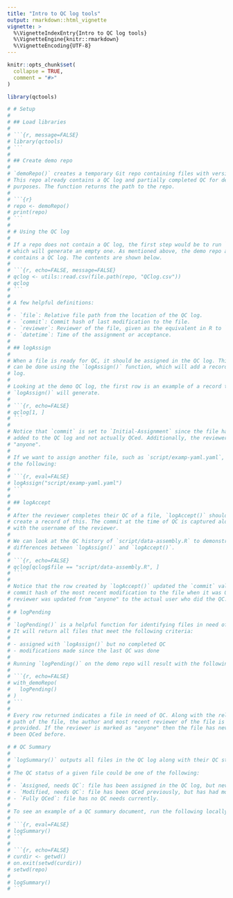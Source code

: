 ```yaml
---
title: "Intro to QC log tools"
output: rmarkdown::html_vignette
vignette: >
  %\VignetteIndexEntry{Intro to QC log tools}
  %\VignetteEngine{knitr::rmarkdown}
  %\VignetteEncoding{UTF-8}
---
```


```r
knitr::opts_chunk$set(
  collapse = TRUE,
  comment = "#>"
)
```

```r
library(qctools)
```

```r
# # Setup
# 
# ## Load libraries
# 
# ```{r, message=FALSE}
# library(qctools)
# ```
# 
# ## Create demo repo
# 
# `demoRepo()` creates a temporary Git repo containing files with version history.
# This repo already contains a QC log and partially completed QC for demonstration
# purposes. The function returns the path to the repo.
# 
# ```{r}
# repo <- demoRepo()
# print(repo)
# ```
# 
# # Using the QC log
# 
# If a repo does not contain a QC log, the first step would be to run `logCreate()`,
# which will generate an empty one. As mentioned above, the demo repo already 
# contains a QC log. The contents are shown below.
# 
# ```{r, echo=FALSE, message=FALSE}
# qclog <- utils::read.csv(file.path(repo, "QClog.csv"))
# qclog
# ```
# 
# A few helpful definitions:
# 
# - `file`: Relative file path from the location of the QC log.
# - `commit`: Commit hash of last modification to the file.
# - `reviewer`: Reviewer of the file, given as the equivalent in R to `Sys.info()[["user"]]`.
# - `datetime`: Time of the assignment or acceptance.
# 
# ## logAssign
# 
# When a file is ready for QC, it should be assigned in the QC log. This
# can be done using the `logAssign()` function, which will add a record to the QC
# log.
# 
# Looking at the demo QC log, the first row is an example of a record that
# `logAssign()` will generate.
# 
# ```{r, echo=FALSE}
# qclog[1, ]
# ```
# 
# Notice that `commit` is set to `Initial-Assignment` since the file has only been
# added to the QC log and not actually QCed. Additionally, the reviewer is set to
# "anyone". 
# 
# If we want to assign another file, such as `script/examp-yaml.yaml`, we can do 
# the following:
# 
# ```{r, eval=FALSE}
# logAssign("script/examp-yaml.yaml")
# ```
# 
# ## logAccept
# 
# After the reviewer completes their QC of a file, `logAccept()` should be used to
# create a record of this. The commit at the time of QC is captured along
# with the username of the reviewer. 
# 
# We can look at the QC history of `script/data-assembly.R` to demonstrate the
# differences between `logAssign()` and `logAccept()`.
# 
# ```{r, echo=FALSE}
# qclog[qclog$file == "script/data-assembly.R", ]
# ```
# 
# Notice that the row created by `logAccept()` updated the `commit` value to the
# commit hash of the most recent modification to the file when it was QCed. The 
# reviewer was updated from "anyone" to the actual user who did the QC.
# 
# # logPending
# 
# `logPending()` is a helpful function for identifying files in need of QC. 
# It will return all files that meet the following criteria:
# 
# - assigned with `logAssign()` but no completed QC
# - modifications made since the last QC was done
# 
# Running `logPending()` on the demo repo will result with the following output:
# 
# ```{r, echo=FALSE}
# with_demoRepo(
#   logPending()
# )
# ```
# 
# Every row returned indicates a file in need of QC. Along with the relative 
# path of the file, the author and most recent reviewer of the file is 
# provided. If the reviewer is marked as "anyone" then the file has never 
# been QCed before.
```

```r
# # QC Summary
# 
# `logSummary()` outputs all files in the QC log along with their QC status.
# 
# The QC status of a given file could be one of the following:
# 
# - `Assigned, needs QC`: file has been assigned in the QC log, but never has been QCed
# - `Modified, needs QC`: file has been QCed previously, but has had modifications since
# - `Fully QCed`: file has no QC needs currently. 
# 
# To see an example of a QC summary document, run the following locally:
# 
# ```{r, eval=FALSE}
# logSummary()
# ```
# 
# ```{r, echo=FALSE}
# curdir <- getwd()
# on.exit(setwd(curdir))
# setwd(repo)
# 
# logSummary()
# ```
```

